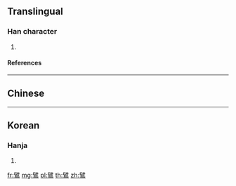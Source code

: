 {{character info/new}}
{{also|鸊}}
==Translingual==

===Han character===
{{Han char|rn=196|rad=鳥|as=13|sn=24|four=70327|canj=SJHAF|ids=⿱辟鳥}}

# {{defn|Han|sort=鳥13}}

====References====
{{Han ref|kx=1502.220|dkj=47387|dj=2032.030|hdz=74667.020|uh=9DFF}}

----

==Chinese==
{{zh-see|鸊|v}}

----

==Korean==

===Hanja===
{{ko-hanja|hangeul=벽|eumhun=|rv=byeok|mr=pyŏk|y=pyek}}

# {{defn|lang=ko|sort=鳥13}}

[[fr:鷿]]
[[mg:鷿]]
[[pl:鷿]]
[[th:鷿]]
[[zh:鷿]]
